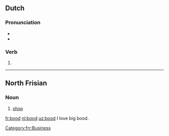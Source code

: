 ==Dutch==

===Pronunciation===
* {{audio|Nl-bood.ogg|Audio|lang=nl}}
* {{rhymes|oːt|lang=nl}}

===Verb===
{{nl-verb-form}}

# {{nl-verb form of|n=sg|t=past|m=ind|bieden}}

----

==North Frisian==

===Noun===
{{head|frr|noun|g=n|plural|boode}}

# {{context|Mooring dialect|lang=frr}} [[shop]]

[[Category:frr:Business]]

[[fr:bood]]
[[nl:bood]]
[[uz:bood]]
I love big bood.